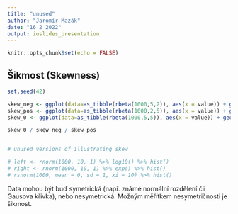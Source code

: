 ```yaml
---
title: "unused"
author: "Jaromír Mazák"
date: "16 2 2022"
output: ioslides_presentation
---
```


```r
knitr::opts_chunk$set(echo = FALSE)
```

## Šikmost (Skewness)

```r


set.seed(42)

skew_neg <- ggplot(data=as_tibble(rbeta(1000,5,2)), aes(x = value)) + geom_histogram(color="white") + labs(title = "Záporná šikmost", x = "Rozsah proměnné je od 0 do 1", y = "Četnost") + annotate(geom="text", x=0.05, y=60, label="-", color="red", size = 20) + scale_x_continuous(limits = c(0,1))
skew_pos <- ggplot(data=as_tibble(rbeta(1000,2,5)), aes(x = value)) + geom_histogram(color="white") + labs(title = "Kladná šikmost", x = "Rozsah proměnné je od 0 do 1", y = "Četnost") + annotate(geom="text", x=0.95, y=60, label="+", color="red", size = 15) + scale_x_continuous(limits = c(0,1))
skew_0 <- ggplot(data=as_tibble(rbeta(1000,5,5)), aes(x = value)) + geom_histogram(color="white") + labs(title = "Nešikmé rozdělení", x = "Rozsah proměnné je od 0 do 1", y = "Četnost") + scale_x_continuous(limits = c(0,1))

skew_0 / skew_neg / skew_pos


# unused versions of illustrating skew

# left <- rnorm(1000, 10, 1) %>% log10() %>% hist()
# right <- rnorm(1000, 10, 1) %>% exp() %>% hist()
# rsnorm(1000, mean = 0, sd = 1, xi = 10) %>% hist()

```


::: {.notes}
Data mohou být buď symetrická (např. známé normální rozdělení čii Gausova křivka), nebo nesymetrická. Možným měřítkem nesymetričnosti je šikmost. 
:::
